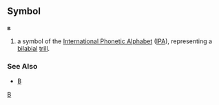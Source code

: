 ==Symbol==
'''ʙ'''

#a symbol of the [[International Phonetic Alphabet]] ([[IPA]]), representing a [[bilabial]] [[trill]].
===See Also===
*[[B]]
[[Category:IPA symbols|B]]